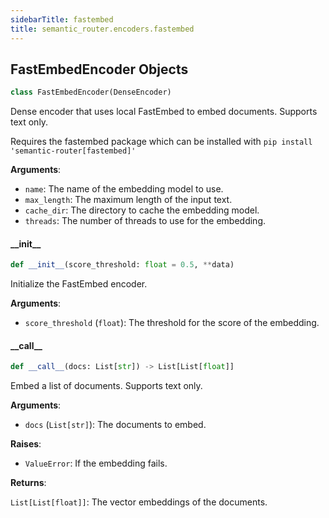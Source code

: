 ```yaml
---
sidebarTitle: fastembed
title: semantic_router.encoders.fastembed
---
```


## FastEmbedEncoder Objects

```python
class FastEmbedEncoder(DenseEncoder)
```

Dense encoder that uses local FastEmbed to embed documents. Supports text only.

Requires the fastembed package which can be installed with `pip install 'semantic-router[fastembed]'`

**Arguments**:

- `name`: The name of the embedding model to use.
- `max_length`: The maximum length of the input text.
- `cache_dir`: The directory to cache the embedding model.
- `threads`: The number of threads to use for the embedding.

#### \_\_init\_\_

```python
def __init__(score_threshold: float = 0.5, **data)
```

Initialize the FastEmbed encoder.

**Arguments**:

- `score_threshold` (`float`): The threshold for the score of the embedding.

#### \_\_call\_\_

```python
def __call__(docs: List[str]) -> List[List[float]]
```

Embed a list of documents. Supports text only.

**Arguments**:

- `docs` (`List[str]`): The documents to embed.

**Raises**:

- `ValueError`: If the embedding fails.

**Returns**:

`List[List[float]]`: The vector embeddings of the documents.

